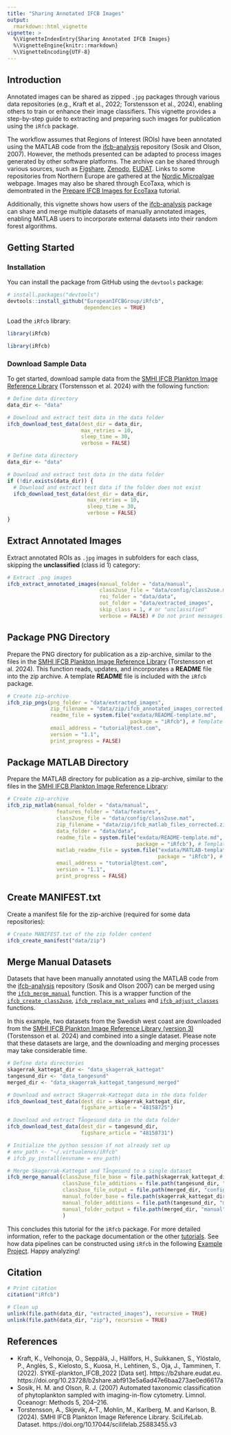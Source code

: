 ```yaml
---
title: "Sharing Annotated IFCB Images"
output:
  rmarkdown::html_vignette
vignette: >
  %\VignetteIndexEntry{Sharing Annotated IFCB Images}
  %\VignetteEngine{knitr::rmarkdown}
  %\VignetteEncoding{UTF-8}
---
```


## Introduction

Annotated images can be shared as zipped `.jpg` packages through various data repositories (e.g., Kraft et al., 2022; Torstensson et al., 2024), enabling others to train or enhance their image classifiers. This vignette provides a step-by-step guide to extracting and preparing such images for publication using the `iRfcb` package.

The workflow assumes that Regions of Interest (ROIs) have been annotated using the MATLAB code from the [ifcb-analysis](https://github.com/hsosik/ifcb-analysis) repository (Sosik and Olson, 2007). However, the methods presented can be adapted to process images generated by other software platforms. The archive can be shared through various sources, such as [Figshare](https://figshare.com/), [Zenodo](https://zenodo.org/), [EUDAT](https://b2share.eudat.eu/). Links to some repositories from Northern Europe are gathered at the [Nordic Microalgae](https://nordicmicroalgae.org/annotated-images/) webpage. Images may also be shared through EcoTaxa, which is demontrated in the [Prepare IFCB Images for EcoTaxa](../articles/ecotaxa-tutorial.html) tutorial.

Additionally, this vignette shows how users of the [ifcb-analysis](https://github.com/hsosik/ifcb-analysis) package can share and merge multiple datasets of manually annotated images, enabling MATLAB users to incorporate external datasets into their random forest algorithms.

## Getting Started

### Installation

You can install the package from GitHub using the `devtools` package:
```r
# install.packages("devtools")
devtools::install_github("EuropeanIFCBGroup/iRfcb",
                         dependencies = TRUE)
```

Load the `iRfcb` library:
```r
library(iRfcb)
```

```r
library(iRfcb)
```

### Download Sample Data

To get started, download sample data from the [SMHI IFCB Plankton Image Reference Library](https://doi.org/10.17044/scilifelab.25883455.v3) (Torstensson et al. 2024) with the following function:
```r
# Define data directory
data_dir <- "data"

# Download and extract test data in the data folder
ifcb_download_test_data(dest_dir = data_dir,
                        max_retries = 10,
                        sleep_time = 30,
                        verbose = FALSE)
```

```r
# Define data directory
data_dir <- "data"

# Download and extract test data in the data folder
if (!dir.exists(data_dir)) {
  # Download and extract test data if the folder does not exist
  ifcb_download_test_data(dest_dir = data_dir,
                          max_retries = 10,
                          sleep_time = 30,
                          verbose = FALSE)
}
```

## Extract Annotated Images

Extract annotated ROIs as `.jpg` images in subfolders for each class, skipping the **unclassified** (class id 1) category:
```r
# Extract .png images
ifcb_extract_annotated_images(manual_folder = "data/manual",
                              class2use_file = "data/config/class2use.mat",
                              roi_folder = "data/data",
                              out_folder = "data/extracted_images",
                              skip_class = 1, # or "unclassified"
                              verbose = FALSE) # Do not print messages
```

## Package PNG Directory

Prepare the PNG directory for publication as a zip-archive, similar to the files in the [SMHI IFCB Plankton Image Reference Library](https://doi.org/10.17044/scilifelab.25883455) (Torstensson et al. 2024). This function reads, updates, and incorporates a **README** file into the zip archive. A template **README** file is included with the `iRfcb` package.

```r
# Create zip-archive
ifcb_zip_pngs(png_folder = "data/extracted_images",
              zip_filename = "data/zip/ifcb_annotated_images_corrected.zip",
              readme_file = system.file("exdata/README-template.md", 
                                        package = "iRfcb"), # Template icluded in `iRfcb`
              email_address = "tutorial@test.com",
              version = "1.1",
              print_progress = FALSE)
```

## Package MATLAB Directory

Prepare the MATLAB directory for publication as a zip-archive, similar to the files in the [SMHI IFCB Plankton Image Reference Library](https://doi.org/10.17044/scilifelab.25883455):

```r
# Create zip-archive
ifcb_zip_matlab(manual_folder = "data/manual",
                features_folder = "data/features",
                class2use_file = "data/config/class2use.mat",
                zip_filename = "data/zip/ifcb_matlab_files_corrected.zip",
                data_folder = "data/data",
                readme_file = system.file("exdata/README-template.md", 
                                          package = "iRfcb"), # Template icluded in `iRfcb`
                matlab_readme_file = system.file("exdata/MATLAB-template.md", 
                                                 package = "iRfcb"), # Template icluded in `iRfcb`
                email_address = "tutorial@test.com",
                version = "1.1",
                print_progress = FALSE)
```

## Create MANIFEST.txt

Create a manifest file for the zip-archive (required for some data repositories):
```r
# Create MANIFEST.txt of the zip folder content
ifcb_create_manifest("data/zip")
```

## Merge Manual Datasets

Datasets that have been manually annotated using the MATLAB code from the [ifcb-analysis](https://github.com/hsosik/ifcb-analysis) repository (Sosik and Olson 2007) can be merged using the [`ifcb_merge_manual`](../reference/ifcb_merge_manual.html) function. This is a wrapper function of the [`ifcb_create_class2use`](../reference/ifcb_create_class2use.html), [`ifcb_replace_mat_values`](../reference/ifcb_replace_mat_values.html) and [`ifcb_adjust_classes`](../reference/ifcb_adjust_classes.html) functions.

In this example, two datasets from the Swedish west coast are downloaded from the [SMHI IFCB Plankton Image Reference Library (version 3)](https://doi.org/10.17044/scilifelab.25883455.v3) (Torstensson et al. 2024) and combined into a single dataset. Please note that these datasets are large, and the downloading and merging processes may take considerable time.

```r
# Define data directories
skagerrak_kattegat_dir <- "data_skagerrak_kattegat"
tangesund_dir <- "data_tangesund"
merged_dir <- "data_skagerrak_kattegat_tangesund_merged"

# Download and extract Skagerrak-Kattegat data in the data folder
ifcb_download_test_data(dest_dir = skagerrak_kattegat_dir,
                        figshare_article = "48158725")

# Download and extract Tångesund data in the data folder
ifcb_download_test_data(dest_dir = tangesund_dir,
                        figshare_article = "48158731")

# Initialize the python session if not already set up
# env_path <- "~/.virtualenvs/iRfcb"
# ifcb_py_install(envname = env_path)

# Merge Skagerrak-Kattegat and Tångesund to a single dataset
ifcb_merge_manual(class2use_file_base = file.path(skagerrak_kattegat_dir, "config/class2use.mat"),
                  class2use_file_additions = file.path(tangesund_dir, "config/class2use.mat"),
                  class2use_file_output = file.path(merged_dir, "config/class2use.mat"),
                  manual_folder_base = file.path(skagerrak_kattegat_dir, "manual"),
                  manual_folder_additions = file.path(tangesund_dir, "manual"),
                  manual_folder_output = file.path(merged_dir, "manual")
                  )
```

This concludes this tutorial for the `iRfcb` package. For more detailed information, refer to the package documentation or the other [tutorials](../articles/index.html). See how data pipelines can be constructed using `iRfcb` in the following [Example Project](https://github.com/nodc-sweden/ifcb-data-pipeline). Happy analyzing!

## Citation

```r
# Print citation
citation("iRfcb")
```

```r
# Clean up
unlink(file.path(data_dir, "extracted_images"), recursive = TRUE)
unlink(file.path(data_dir, "zip"), recursive = TRUE)
```

## References
- Kraft, K., Velhonoja, O., Seppälä, J., Hällfors, H., Suikkanen, S., Ylöstalo, P., Anglès, S., Kielosto, S., Kuosa, H., Lehtinen, S., Oja, J., Tamminen, T. (2022). SYKE-plankton_IFCB_2022 [Data set]. https://b2share.eudat.eu. https://doi.org/10.23728/b2share.abf913e5a6ad47e6baa273ae0ed6617a
- Sosik, H. M. and Olson, R. J. (2007) Automated taxonomic classification of phytoplankton sampled with imaging-in-flow cytometry. Limnol. Oceanogr: Methods 5, 204–216.
- Torstensson, A., Skjevik, A-T., Mohlin, M., Karlberg, M. and Karlson, B. (2024). SMHI IFCB Plankton Image Reference Library. SciLifeLab. Dataset. https://doi.org/10.17044/scilifelab.25883455.v3
